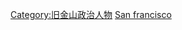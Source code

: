{{Commonscat|Mayors of San Francisco}}

[[Category:旧金山政治人物|Category:旧金山政治人物]]
[[Category:美國市長|San francisco]]